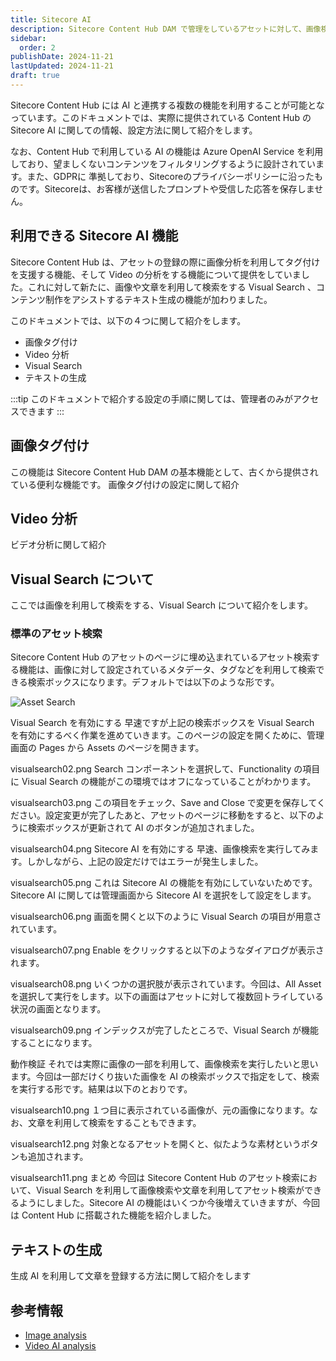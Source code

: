 ```yaml
---
title: Sitecore AI
description: Sitecore Content Hub DAM で管理をしているアセットに対して、画像検索が可能な Visual Search の機能が提供されています。今回はこの機能を有効にして、検索結果を確認していきます。
sidebar:
  order: 2
publishDate: 2024-11-21
lastUpdated: 2024-11-21
draft: true
---
```



Sitecore Content Hub には AI と連携する複数の機能を利用することが可能となっています。このドキュメントでは、実際に提供されている Content Hub の Sitecore AI に関しての情報、設定方法に関して紹介をします。

なお、Content Hub で利用している AI の機能は Azure OpenAI Service を利用しており、望ましくないコンテンツをフィルタリングするように設計されています。また、GDPRに 準拠しており、Sitecoreのプライバシーポリシーに沿ったものです。Sitecoreは、お客様が送信したプロンプトや受信した応答を保存しません。

## 利用できる Sitecore AI 機能

Sitecore Content Hub は、アセットの登録の際に画像分析を利用してタグ付けを支援する機能、そして Video の分析をする機能について提供をしていました。これに対して新たに、画像や文章を利用して検索をする Visual Search 、コンテンツ制作をアシストするテキスト生成の機能が加わりました。

このドキュメントでは、以下の４つに関して紹介をします。

- 画像タグ付け
- Video 分析
- Visual Search <Badge text="新機能" variant="note" />
- テキストの生成 <Badge text="新機能" variant="note" />

:::tip
このドキュメントで紹介する設定の手順に関しては、管理者のみがアクセスできます
:::

## 画像タグ付け

この機能は Sitecore Content Hub DAM の基本機能として、古くから提供されている便利な機能です。
画像タグ付けの設定に関して紹介

## Video 分析

ビデオ分析に関して紹介

## Visual Search について

ここでは画像を利用して検索をする、Visual Search について紹介をします。

### 標準のアセット検索

Sitecore Content Hub のアセットのページに埋め込まれているアセット検索する機能は、画像に対して設定されているメタデータ、タグなどを利用して検索できる検索ボックスになります。デフォルトでは以下のような形です。

![Asset Search](../../../assets/ch/ai/visualsearch01.png)

Visual Search を有効にする
早速ですが上記の検索ボックスを Visual Search を有効にするべく作業を進めていきます。このページの設定を開くために、管理画面の Pages から Assets のページを開きます。

visualsearch02.png
Search コンポーネントを選択して、Functionality の項目に Visual Search の機能がこの環境ではオフになっていることがわかります。

visualsearch03.png
この項目をチェック、Save and Close で変更を保存してください。設定変更が完了したあと、アセットのページに移動をすると、以下のように検索ボックスが更新されて AI のボタンが追加されました。

visualsearch04.png
Sitecore AI を有効にする
早速、画像検索を実行してみます。しかしながら、上記の設定だけではエラーが発生しました。

visualsearch05.png
これは Sitecore AI の機能を有効にしていないためです。Sitecore AI に関しては管理画面から Sitecore AI を選択をして設定をします。

visualsearch06.png
画面を開くと以下のように Visual Search の項目が用意されています。

visualsearch07.png
Enable をクリックすると以下のようなダイアログが表示されます。

visualsearch08.png
いくつかの選択肢が表示されています。今回は、All Asset を選択して実行をします。以下の画面はアセットに対して複数回トライしている状況の画面となります。

visualsearch09.png
インデックスが完了したところで、Visual Search が機能することになります。

動作検証
それでは実際に画像の一部を利用して、画像検索を実行したいと思います。今回は一部だけくり抜いた画像を AI の検索ボックスで指定をして、検索を実行する形です。結果は以下のとおりです。

visualsearch10.png
１つ目に表示されている画像が、元の画像になります。なお、文章を利用して検索をすることもできます。

visualsearch12.png
対象となるアセットを開くと、似たような素材というボタンも追加されます。

visualsearch11.png
まとめ
今回は Sitecore Content Hub のアセット検索において、Visual Search を利用して画像検索や文章を利用してアセット検索ができるようにしました。Sitecore AI の機能はいくつか今後増えていきますが、今回は Content Hub に搭載された機能を紹介しました。

## テキストの生成

生成 AI を利用して文章を登録する方法に関して紹介をします

## 参考情報

- [Image analysis](https://doc.sitecore.com/ch/en/users/content-hub/image-analysis.html)
- [Video AI analysis](https://doc.sitecore.com/ch/en/users/content-hub/video-ai-analysis.html)

